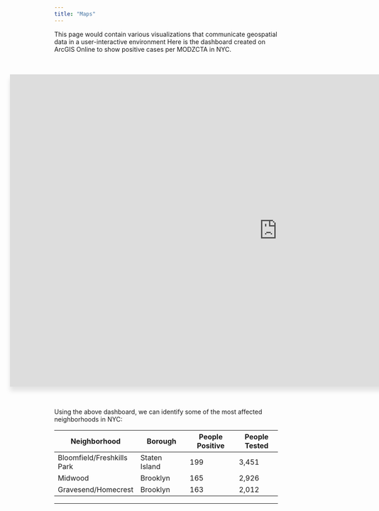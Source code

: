 ```yaml
---
title: "Maps"
---
```


This page would contain various visualizations that communicate geospatial data in a user-interactive environment
Here is the dashboard created on ArcGIS Online to show positive cases per MODZCTA in NYC.

<div style="display: flex; padding: 20px; margin-left: -120px;">
  <iframe style="width: 1200px; height: 700px; border: 2px solid #ddd; box-shadow: 0 10px 10px rgba(0, 0, 0, 0.1);" src="https://hunter.maps.arcgis.com/apps/dashboards/d2e637f5a2334034bd4c0d671a3fe541" title="ArcGIS Dashboard" frameborder="1" allowfullscreen></iframe>
</div>

Using the above dashboard, we can identify some of the most affected neighborhoods in NYC:

| Neighborhood               | Borough         | People Positive | People Tested |
|----------------------------|-----------------|-----------------|---------------|
| Bloomfield/Freshkills Park | Staten Island   | 199             | 3,451         |
| Midwood                    | Brooklyn        | 165             | 2,926         |
| Gravesend/Homecrest        | Brooklyn        | 163             | 2,012         |

---
